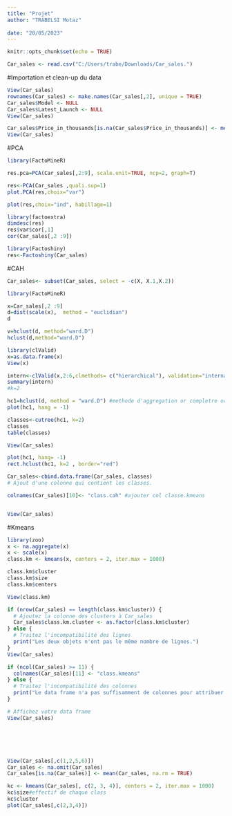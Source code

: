 ---
title: "Projet"
author: "TRABELSI Motaz"
         
date: "20/05/2023"
---

```{r setup, include=FALSE}
knitr::opts_chunk$set(echo = TRUE)
```

```{r }
Car_sales <- read.csv("C:/Users/trabe/Downloads/Car_sales.")


```

#Importation et clean-up du data

```{r cars}

View(Car_sales)
rownames(Car_sales) <- make.names(Car_sales[,2], unique = TRUE)
Car_sales$Model <- NULL
Car_sales$Latest_Launch <- NULL
View(Car_sales)

Car_sales$Price_in_thousands[is.na(Car_sales$Price_in_thousands)] <- mean(Car_sales$Price_in_thousands, na.rm=TRUE)
View(Car_sales)

```

#PCA

```{r}
library(FactoMineR)

res.pca=PCA(Car_sales[,2:9], scale.unit=TRUE, ncp=2, graph=T)

res<-PCA(Car_sales ,quali.sup=1) 
plot.PCA(res,choix="var")

plot(res,choix="ind", habillage=1)

library(factoextra)
dimdesc(res)
res$var$cor[,1]
cor(Car_sales[,2 :9])

library(Factoshiny)
res<-Factoshiny(Car_sales)
```

#CAH

```{r}
Car_sales<- subset(Car_sales, select = -c(X, X.1,X.2))
```

```{r}
library(FactoMineR)

x=Car_sales[,2 :9]
d=dist(scale(x),  method = "euclidian")
d

v=hclust(d, method="ward.D")
hclust(d,method="ward.D")

library(clValid)
x=as.data.frame(x)
View(x)

intern<-clValid(x,2:6,clmethods= c("hierarchical"), validation="internal")
summary(intern)
#k=2

hc1=hclust(d, method = "ward.D") #methode d'aggregation or completre or average 
plot(hc1, hang = -1)

classes<-cutree(hc1, k=2)
classes
table(classes) 

View(Car_sales)

plot(hc1, hang= -1)
rect.hclust(hc1, k=2 , border="red")

Car_sales<-cbind.data.frame(Car_sales, classes)
# Ajout d'une colonne qui contient les classes.

colnames(Car_sales)[10]<- "class.cah" #ajouter col classe.kmeans


View(Car_sales)
```

#Kmeans

```{r}
library(zoo)
x <- na.aggregate(x)
x <- scale(x)
class.km <- kmeans(x, centers = 2, iter.max = 1000)

class.km$cluster 
class.km$size 
class.km$centers 

View(class.km)

if (nrow(Car_sales) == length(class.km$cluster)) {
  # Ajoutez la colonne des clusters à Car_sales
  Car_sales$class.km.cluster <- as.factor(class.km$cluster)
} else {
  # Traitez l'incompatibilité des lignes
  print("Les deux objets n'ont pas le même nombre de lignes.")
}
View(Car_sales)

if (ncol(Car_sales) >= 11) {
  colnames(Car_sales)[11] <- "class.kmeans"
} else {
  # Traitez l'incompatibilité des colonnes
  print("Le data frame n'a pas suffisamment de colonnes pour attribuer un nom à la 11e colonne.")
}

# Affichez votre data frame
View(Car_sales)






View(Car_sales[,c(1,2,5,6)]) 
Car_sales <- na.omit(Car_sales)
Car_sales[is.na(Car_sales)] <- mean(Car_sales, na.rm = TRUE)

kc <- kmeans(Car_sales[, c(2, 3, 4)], centers = 2, iter.max = 1000)
kc$size#effectif de chaque class
kc$cluster
plot(Car_sales[,c(2,3,4)])
```
